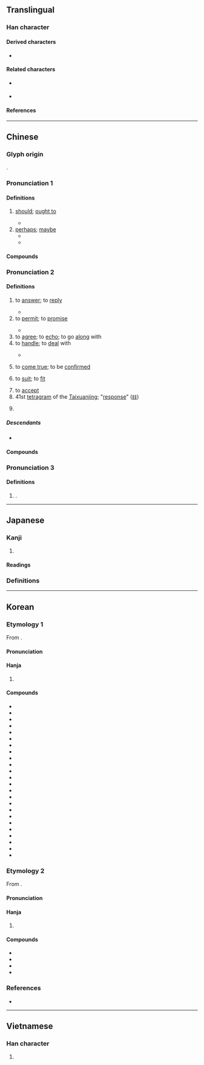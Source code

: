 {{also|应|応}}
{{character info}}
==Translingual==
{{Han simplified forms|應|応|应}}

===Han character===
{{Han char|rn=61|rad=心|as=13|sn=16|four=00231|canj=IOGP,IGP|ids=⿸䧹心}}

====Derived characters====
* {{l|mul|[[㒣]], [[𡄖]], [[𡾶]], [[㣹]], [[𪯂]], [[㶐]], [[𭺓]], [[𥌾]], [[𥗡]], [[𧕄]], [[軈]], [[𮫪]], [[𪈠]], [[𧃽]]}}

====Related characters====
* {{l|mul|応}} {{q|Japanese [[shinjitai]]}}
* {{l|mul|应}} {{q|[[Simplified Chinese]]}}

====References====
{{Han ref|kx=0405.210|dkj=11330|dj=0746.020|hdz=42359.030|uh=61C9}}

----

==Chinese==
{{zh-forms|s=应|alt=譍,噟,応,𢈀,𢇭,𠩍,𤻮,𧭭,𡄖}}

===Glyph origin===
{{Han etym}}
{{Han compound|䧹|心|c1=p|c2=s|t2=heart|ls=psc}}.

===Pronunciation 1===
{{zh-pron
|m=yīng
|ma=Zh-ying.ogg
|m-s=
|c=jing1
|c-t=
|g=
|h=pfs=yin
|j=
|mb=e̿ng
|md=ĭng
|mn=eng/èng
|mn-t=êng3/ing3
|mn-t_note=êng3 - literary; ing3 - vernacular
|w=1in
|x=
|dial=1
|mc=1
|oc=1,1
|cat=v,pn
}}
{{zh-attn-split}}

====Definitions====
{{zh-hanzi}}

# [[should]]; [[ought to]]
#: {{zh-x|應{yīng}得|due; well deserved}}
#: {{zh-x|理應{yīng} 如此|it should be this way}}
#: {{zh-x|如 遇 此 類 情況，應{yīng} 予以 拒絕。|If you encounter this type of situation, you should reject it.}}
#* {{zh-x|文王 既 勤 止，我 應{yīng} 受 之。|King Wen laboured earnestly; Right is it we '''should''' have received [the kingdom].|ref=Shijing}}
# [[perhaps]]; [[maybe]]
#* {{zh-x|秋 來 應{yīng} 瘦 盡，偏 自 著[着] 腰身。||ref={{w|Northern and Southern Dynasties}}, Xu Ling (徐陵)}}
#* {{zh-x|此 曲{qǔ} 祇[只] 應{yīng} 天上 有，人間 能 得 幾 回 聞？|This tune is '''perhaps''' only present in Heaven; how many times can you hear this in the human world?|ref={{w|Tang Dynasty}}, Du Fu}}

====Compounds====
{{zh-der|fold=1|一應|一應俱全|不應|便應|大不應是|應付|應付帳款|應付票據|應分|應屆|應收帳款|應收帳款週轉率|應收票據|應有盡有|應用|應當|應繼分|應該|應選|應須|理應|相應|罪有應得|該應|道得應得|鰷魚溝水活，應笑北溟鯤|應山|應聲}}

===Pronunciation 2===
{{zh-pron
|m=yìng
|m-s=
|c=jing3
|c-t=
|g=
|h=pfs=en/yin/yín
|h_note=en - colloquial ("to reply"); yin - literary ("to agree, to handle"); yín - colloquial ("to promise")
|j=
|mb=
|md=éng
|mn=ìn/èng/eng
|mn_note=ìn - vernacular; èng - literary; eng - surname
|mn-t=êng3
|w=2in
|x=
|dial=2
|mc=2
|oc=n,2
|ma=
|cat=v
}}

====Definitions====
{{zh-hanzi}}

# to [[answer]]; to [[reply]]
#: {{zh-x|回應|to respond}}
#* {{zh-x|老子 漠然 不 應。|Laozi looked indifferent, and gave him no answer.|ref=Zhuangzi}}
# to [[permit]]; to [[promise]]
#: {{zh-x|有求必應|to grant whatever is requested}}
#* {{zh-x|^穆巴拉克 總統 歡迎 並 感謝 ^江 ^澤-民 主席 應 他 的 邀請 來到 ^亞歷山大 與 他 會晤。||ref={{cite-journal|zh|author={{lang|zh|孟宇红}}|author2={{lang|zh|朱梦魁}}|date=18 Apr 2000|newspaper={{w|People's Daily}}|page=6|title={{lang|zh|江泽民主席会见穆巴拉克总统}}}}}}
# to [[agree]]; to [[echo]]; to go [[along]] with
# to [[handle]]; to [[deal]] with
#: {{zh-x|應急|to deal with an emergency}}
#* {{zh-x|樞 始 得 其 環中，以 應 無窮。|As soon as one finds this pivot, he stands in the centre of the ring (of thought), where he can respond without end to the changing views.|ref=Zhuangzi}}
# {{lb|zh|of [[word]]s, etc.}} to [[come true]]; to be [[confirmed]]
#: {{zh-x|應驗|to be confirmed}}
# to [[suit]]; to [[fit]]
#: {{zh-x|應時|seasonable}}
# to [[accept]]
# 41st [[tetragram]] of the [[Taixuanjing]]; "[[response]]" ([[𝌮]])
# {{zh-div|縣}} {{place|zh|t=[[Ying]] County|county|prefecture-level city/Shuozhou|province/Shanxi|c/China}}

=====Descendants=====
{{CJKV||j=応|おう}}
* {{desc|bor=1|en|Ying}}

====Compounds====
{{zh-der|一呼百應|上朝取應|不可逆反應|不應|不良適應|中和反應|乘機應變|互感應|侍應生|供不應求|供應|供應|供應商|倒鐘擺效應|光位反應|光反應|光效應藝術|光電效應|內應|八方呼應|其應若響|凝結反應|制約反應|刺激反應論|前呼後應|包晶反應|包析反應|化學反應|博文反應系列|反應|取應|叩應|叫天天不應，叫地地不靈|可逆反應|同聲相應|吸熱反應|呼應|噭應|回應|因應|因應措施|因果報應|國際百科資料供應業務|城市熱效應|報應|報應不爽|報應刑|壓水式反應器|壓電效應|外合裡應|大蒜效應|天人感應|天理報應|太上感應篇|宋應星|定應|寶應|寶應縣|對應|山崩鐘應|平衡反應|得心應手|得手應心|心不應口|心手相應|心電感應|快滋生反應器|愛迪生效應|感應|慨然應允|應世|應乎人心|應付|應付自如|應付裕如|應允|應典|應制|應力|應募|應卯|應卯吃糧|應口|應召|應召女郎|應召站|應名|應名兒|應名點卯|應命|應和|應嘴應舌|應圖受籙|應天受命|應天府|應天從人|應天從民|應天從物|應天承運|應天書院|應天順人|應天順時|應天順民|應對|應對不窮|應對如流|應山縣|應市|應弦飲羽|應徵|應徵信|應急|應感|應戰|應手|應承|應捕|應接|應接不暇|應接如響|應援|應敵|應昂|應昌期圍棋教育基金會|應時|應時當令|應時而生|應景|應機權變|應機立斷|應權通變|應物|應物斯感|應物現形|應瑒|應璩|應用|應用套裝軟體|應用心理學|應用數學|應用文|應用科學|應用程式|應用語言學|應用軟體|應答|應答如流|應答如響|應籙受圖|應考|應聘|應聲|應聲而倒|應聲蟲|應舉|應規蹈矩|應訊|應許|應診|應詔|應試|應諾|應變|應變無方|應變隨機|應運|應運而出|應運而生|應運而起|應邀|應酬|應酬話|應鐘|應門|應際而生|應驗|應龍|承應|接應|接應不暇|支應|放熱反應|效應|救應|料應|暗反應|暗順應|月暈效應|有求必應|有求斯應|望風響應|東鳴西應|枹鼓相應|核反應|核反應器|核子反應|核子反應爐|機應|此發彼應|沸水式反應器|溫室效應|滿口應允|滿口應承|滿口答應|滿應滿許|照應|熱島效應|熱核反應|王應麟|瑞應|皮內反應法|相應|相應不理|磁感應|視覺適應|窮於應付|符應|答應|答應不迭|策應|結尾應酬語|線上叩應|聞風響應|聲叫聲應|聲應氣求|聲求氣應|肆應|臨機應變|自感應|虛應故事|表裡相應|裡應外合|言不應點|輕水反應器|輕水式反應器|輸贏無定，報應分明|連鎖反應|週末效應|過敏性反應|遙相應和|適應|還原反應|酬應|重水式反應器|銅山西崩，洛鐘東應|鏈鎖反應|防衛性反應|隨機應變|靈應|靜電感應|韋應物|響應|順人應天|順天應人|順天應時|順應|順應民心|順應潮流|領先反應法則|顯應|顯色反應|風從響應|首尾相應|高雄應用科技大學|點頭答應|黿鳴鱉應|應城}}

===Pronunciation 3===
{{zh-pron
|m=Yīng,Yìng,1nb=Mainland,2nb=Taiwan
|dial=n
|cat=pn
}}

====Definitions====
{{zh-hanzi}}
{{zh-wp|zh:應姓|en:Yīng}}

# {{surname|zh}}.

{{zh-cat|Intermediate|Elementary}}

----

==Japanese==
{{ja-kanji forms|応|應}}

===Kanji===
{{ja-kanji|grade=|rs=心13|shin=応}}

# {{ja-kyujitai spelling of|応}}

====Readings====
{{ja-readings
|goon=おう<おう
|kanon=よう<よう
|kun=こた-える<こた-へる, いら-える<いら-へる, あた-る, まさ-に
}}

===Definitions===
{{ja-kanjitab|yomi=goon|おう}}
{{ja-gv|応}}

----

==Korean==

===Etymology 1===
From {{der|ko|ltc|sort=응|-}} {{ltc-l|應|id=2}}.
{{hanja-ety
|dk={{hanja-dongguk|ᅙᅳᇰ〮|qúng}}
|m={{hanja-sinjeung|응|ung}}
|mh=[[대답|ᄃᆡ답]] 응
}}

====Pronunciation====
{{ko-hanja-pron|응|l=y}}

====Hanja====
{{ko-hanja-search}}
{{ko-hanja|응하다|응할|응}}

# {{hanja form of|응|to [[answer#Verb|answer]]; to [[respond]]}}

====Compounds====
{{der-top3|Compounds}}
* {{ko-l|대응|對應}}
* {{ko-l|반응|反應}}
* {{ko-l|부응|副應}}
* {{ko-l|향응|響應}}
* {{ko-l|상응|相應}}
* {{ko-l|순응|順應}}
* {{ko-l|적응|適應}}
* {{ko-l|호응|呼應}}
* {{ko-l|감응|感應}}
* {{ko-l|불응|不應}}
* {{ko-l|응답|應答}}
* {{ko-l|응시|應試}}
* {{ko-l|응원|應援}}
* {{ko-l|응용|應用}}
* {{ko-l|응보|應報}}
* {{ko-l|응급|應急}}
* {{ko-l|응접|應接}}
* {{ko-l|응모|應募}}
* {{ko-l|응소|應召}}
* {{ko-l|응수|應酬}}
* {{ko-l|책응|策應}}
* {{ko-l|응대|應對}}
* {{ko-l|보응|報應}}
* {{ko-l|내응|內應}}
{{der-bottom}}

===Etymology 2===
From {{der|ko|ltc|sort=응|-}} {{ltc-l|應|id=1}}.
{{hanja-ety
|dk={{hanja-dongguk|ᅙᅳᇰ|qung}}
|m={{hanja-sinjeung|응|ung}}
|mh=[[일뎡]] 응<ref>平聲</ref>
|ref=<references/>
}}

====Pronunciation====
{{ko-hanja-pron|응|l=y}}

====Hanja====
{{ko-hanja|[[응당]]([[應當]])|응}}

# {{hanja form of|응|[[should]]; [[ought to]]}}

====Compounds====
{{der-top|Compounds}}
* {{ko-l|응당|應當}}
* {{ko-l|응분|應分}}
* {{ko-l|응연|應然}}
* {{ko-l|응득|應得}}
{{der-bottom}}

===References===
* {{R:hanjadoc|3714}}

----

==Vietnamese==

===Han character===
{{vi-readings|reading=ứng, ưng, ừng|rs=心13}}

# {{rfdef|vi|sort=心13}}